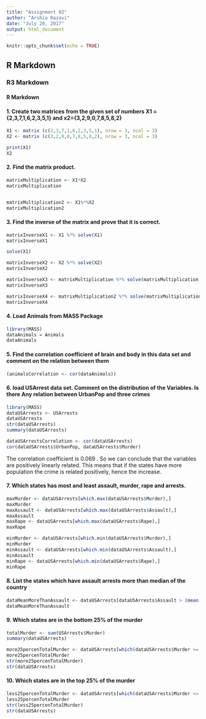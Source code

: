 ```yaml
---
title: "Assignment 02"
author: "Arshia Razavi"
date: "July 20, 2017"
output: html_document
---
```


```r
knitr::opts_chunk$set(echo = TRUE)
```

## R Markdown
### R3 Markdown
#### R Markdown


#### 1.  Create two matrices from the given set of numbers X1 = {2,3,7,1,6,2,3,5,1} and x2={3,2,9,0,7,8,5,8,2}
```r
X1 <- matrix (c(2,3,7,1,6,2,3,5,1), nrow = 3, ncol = 3)
X2 <- matrix (c(3,2,9,0,7,8,5,8,2), nrow = 3, ncol = 3) 

print(X1)
X2
```
#### 2. Find the matrix product.
```r
matrixMultiplication <- X1*X2
matrixMultiplication


matrixMultiplication2 <- X1%*%X2
matrixMultiplication2
```
#### 3. Find the inverse of the matrix and prove that it is correct.
```r
matrixInverseX1 <- X1 %*% solve(X1)
matrixInverseX1

solve(X1)

matrixInverseX2 <- X2 %*% solve(X2)
matrixInverseX2

matrixInverseX3 <- matrixMultiplication %*% solve(matrixMultiplication)
matrixInverseX3

matrixInverseX4 <- matrixMultiplication2 %*% solve(matrixMultiplication2)
matrixInverseX4
```
#### 4. Load Animals from MASS Package
```r
library(MASS)
dataAnimals = Animals
dataAnimals
```
#### 5. Find the correlation coefficient of brain and body in this data set and comment on the relation between them
```r
(animalsCorrelation <- cor(dataAnimals))

```
#### 6. load USArrest data set. Comment on the distribution of the Variables. Is there Any relation between UrbanPop and three crimes
```r
library(MASS)
dataUSArrests <- USArrests
dataUSArrests
str(dataUSArrests)
summary(dataUSArrests)

dataUSArrestsCorrelation <- cor(dataUSArrests)
cor(dataUSArrests$UrbanPop, dataUSArrests$Murder)

```
The correlation coefficient is 0.069 . So we can conclude that the variables are positively linearly related. This means that if the states have more population the crime is related positively, hence the increase.

#### 7. Which states has most and least assault, murder, rape and arrests.
```r
maxMurder <- dataUSArrests[which.max(dataUSArrests$Murder),]
maxMurder
maxAssault <- dataUSArrests[which.max(dataUSArrests$Assault),]
maxAssault
maxRape <- dataUSArrests[which.max(dataUSArrests$Rape),]
maxRape

minMurder <- dataUSArrests[which.min(dataUSArrests$Murder),]
minMurder
minAssault <- dataUSArrests[which.min(dataUSArrests$Assault),]
minAssault
minRape <- dataUSArrests[which.min(dataUSArrests$Rape),]
minRape
```
#### 8. List the states which have assault arrests more than median of the country
```r
dataMeanMoreThanAssault <- dataUSArrests[dataUSArrests$Assault > (mean(dataUSArrests$Assault)),]
dataMeanMoreThanAssault
```
#### 9.  Which states are in the bottom 25% of the murder
```r
totalMurder <- sum(USArrests$Murder)
summary(dataUSArrests)

more25percenTotalMurder <- dataUSArrests[which(dataUSArrests$Murder >= 11.250),]
more25percenTotalMurder
str(more25percenTotalMurder)
str(dataUSArrests)

```
#### 10. Which states are in the top 25% of the murder
```r
less25percenTotalMurder <- dataUSArrests[which(dataUSArrests$Murder <= 4.075),]
less25percenTotalMurder
str(less25percenTotalMurder)
str(dataUSArrests)
```
